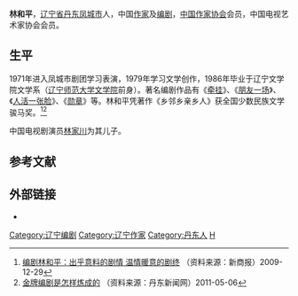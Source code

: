 '''林和平'''{{BD|1952年||}}，[[辽宁省|辽宁省]][[丹东市|丹东]][[凤城市|凤城市]]人，中国[[作家|作家]]及[[编剧|编剧]]，[[中国作家协会|中国作家协会]]会员，中国电视艺术家协会会员。

==生平==
1971年进入凤城市剧团学习表演，1979年学习文学创作，1986年毕业于辽宁文学院文学系（[[辽宁师范大学|辽宁师范大学文学院]]前身）。著名编剧作品有《[[牵挂|牵挂]]》、《[[朋友一场|朋友一场]]》、《[[人活一张脸|人活一张脸]]》、《[[勋章|勋章]]》等。林和平凭著作《乡邻乡亲乡人》获全国少数民族文学骏马奖。<ref>[http://szb.dlxww.com/xsb/html/2009-12/29/content_307102.htm 编剧林和平：出乎意料的剧情 温情暖意的剧终] {{Wayback|url=http://szb.dlxww.com/xsb/html/2009-12/29/content_307102.htm |date=20190923024349 }}（资料来源：新商报）2009-12-29</ref><ref>[http://dd.nen.com.cn/76571089269948416/20110506/2452229.shtml 金牌编剧是怎样炼成的] {{Wayback|url=http://dd.nen.com.cn/76571089269948416/20110506/2452229.shtml |date=20140715030512 }}（资料来源：丹东新闻网）2011-05-06</ref>

中国电视剧演员[[林家川|林家川]]为其儿子。

==参考文献==
{{reflist}}

==外部链接==
*{{douban people|1318264|林和平}}

{{Authority control}}
{{DEFAULTSORT:L}}
[[Category:辽宁编剧|Category:辽宁编剧]]
[[Category:辽宁作家|Category:辽宁作家]]
[[Category:丹东人|Category:丹东人]]
[[Category:林姓|H]]

{{中国作家小作品}}